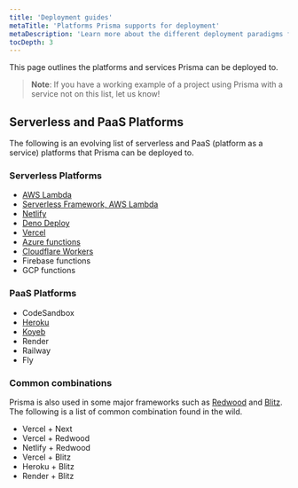 ```yaml
---
title: 'Deployment guides'
metaTitle: 'Platforms Prisma supports for deployment'
metaDescription: 'Learn more about the different deployment paradigms for Node.js and TypeScript applications and how they affect deploying an application using Prisma Client.'
tocDepth: 3
---
```


<TopBlock>

This page outlines the platforms and services Prisma can be deployed to.

> **Note**: If you have a working example of a project using Prisma with a service not on this list, let us know!

</TopBlock>

## Serverless and PaaS Platforms

The following is an evolving list of serverless and PaaS (platform as a service) platforms that Prisma can be deployed to.

### Serverless Platforms

- [AWS Lambda](deploying-to-aws-lambda)
- [Serverless Framework, AWS Lambda](deploying-to-aws-lambda)
- [Netlify](deploying-to-netlify)
- [Deno Deploy](deploying-to-deno-deploy)
- [Vercel](deploying-to-vercel)
- [Azure functions](deploying-to-azure-functions)
- [Cloudflare Workers](deploying-to-cloudflare-workers)
- Firebase functions
- GCP functions

### PaaS Platforms

- CodeSandbox
- [Heroku](deploying-to-heroku)
- [Koyeb](deploying-to-koyeb)
- Render
- Railway
- Fly

### Common combinations

Prisma is also used in some major frameworks such as [Redwood](https://redwoodjs.com/) and [Blitz](https://blitzjs.com/). The following is a list of common combination found in the wild.

- Vercel + Next
- Vercel + Redwood
- Netlify + Redwood
- Vercel + Blitz
- Heroku + Blitz
- Render + Blitz
